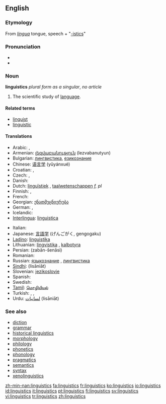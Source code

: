 ==English==

===Etymology===
From {{L.}} ''[[lingua]]'' tongue, speech + "[[-istics]]"

===Pronunciation===
*{{IPA|lɪŋˈɡwɪstɪks}}
*{{SAMPA|/lIN"gwIstIks/}}

===Noun===
{{wikipedia}}
'''linguistics''' ''plural form as a singular'', ''no article''

# The scientific study of [[language]].

====Related terms====
*[[linguist]]
*[[linguistic]]

====Translations====
{{trans-top|scientific study of language}}
* Arabic: {{t|ar|اللسانيات}}, {{t|ar|علم اللغة}}
*Armenian: [[լեզվաբանություն]] (lezvabanutyun)
*Bulgarian: [[лингвистика]], [[езикознание]]
*Chinese: [[语言学]] (yǔyánxué)
*Croatian: {{t-|hr|lingvistika|f}}, {{t-|hr|jezikoslovlje|n}}
* Czech: {{t-|cs|jazykověda|f}}, {{t-|cs|lingvistika|f}}
* Danish: {{t-|da|lingvistik}}
*Dutch: [[linguïstiek]] {{f}}, [[taalwetenschappen]] ''f, pl''
* Finnish: {{t+|fi|kielitiede}}, {{t+|fi|lingvistiikka}}
* French: {{t|fr|linguistique|f}}
*Georgian: [[ენათმეცნიერება]]
* German: {{t|de|Linguistik|f}}, {{t|de|Sprachwissenschaft|f}}
* Icelandic: {{t|is|málvísindi|n|p}}
*[[Interlingua]]: [[linguistica]]
{{trans-mid}}
* Italian: {{t+|it|linguistica|f}}
*Japanese: [[言語学]] (げんごがく, gengogaku)
*[[Ladino]]: [[linguistika]] {{f}}
*Lithuanian: [[lingvistika]] {{f}}, [[kalbotyra]] {{f}}
*Persian: {{FAchar|[[زبان‌شناسی]]}} (zabān-šenāsi)
* Romanian: {{t-|ro|lingvistică|f}}
*Russian: [[языкознание]] {{n}}, [[лингвистика]] {{f}}
*[[Sindhi]]: {{SDchar|[[لسانيات]]}} (lisāniāt)
*Slovenian: [[jezikoslovje]]
* Spanish: {{t+|es|lingüística|f}}
* Swedish: {{t+|sv|lingvistik}}
*[[Tamil]]: [[மொழியியல்]]
* Turkish: {{t|tr|dil bilimi}}, {{t|tr|dilbilim}}, {{t|tr|lisâniyat}}
*Urdu: [[لسانيات]] (lisāniāt)
{{trans-bottom}}

===See also===
*[[diction]]
*[[grammar]]
*[[historical linguistics]]
*[[morphology]]
*[[philology]]
*[[phonetics]]
*[[phonology]]
*[[pragmatics]]
*[[semantics]]
*[[syntax]]
*[[xenolinguistics]]

[[Category:Linguistics| ]]

[[zh-min-nan:linguistics]]
[[fa:linguistics]]
[[fr:linguistics]]
[[ko:linguistics]]
[[io:linguistics]]
[[id:linguistics]]
[[it:linguistics]]
[[pt:linguistics]]
[[fi:linguistics]]
[[sv:linguistics]]
[[vi:linguistics]]
[[tr:linguistics]]
[[zh:linguistics]]
